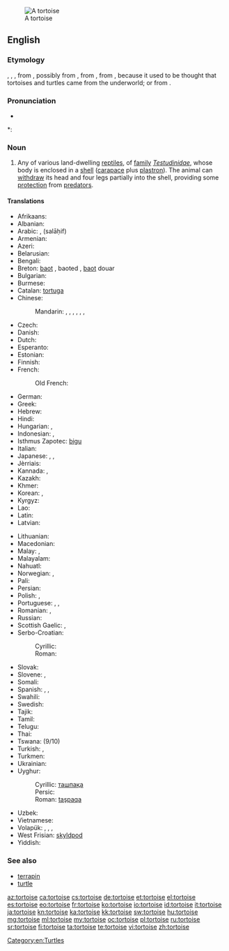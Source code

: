 {{wikipedia}}
[[Image:Aldabra.giant.tortoise.arp.jpg|thumb|A tortoise]]
==English==

===Etymology===
{{etyl|enm|en}} {{term|tortuse|lang=enm}}, {{term|tortuce|lang=enm}}, {{term|tortuge|lang=enm}}, from {{etyl|ML.|en}} {{term|tortuca|lang=la}}, possibly from {{etyl|LL.}} {{term|tartarucha|tartarūcha|lang=la}}, from {{etyl|LL.}} {{term|tartaruchus|tartarūchus|of Tartarus|lang=la}}, from {{etyl|grc|en}} {{term|ταρταροῦχος|tr=tartarouchos||lang=grc|from Tartaros, Tartarus, the land of the dead in ancient stories}}, because it used to be thought that tortoises and turtles came from the underworld; or from {{etyl|la|en}} {{term|tortus||lang=la|twisted}}.

===Pronunciation===
* {{audio|en-us-tortoise.ogg|Audio (US)}}

*: {{rhymes|ɔː(r)təs}}

===Noun===
{{en-noun}}

# Any of various land-dwelling [[reptile]]s, of [[family]] ''[[Testudinidae]]'', whose body is enclosed in a [[shell]] ([[carapace]] plus [[plastron]]). The animal can [[withdraw]] its head and four legs partially into the shell, providing some [[protection]] from [[predator]]s.

====Translations====
{{trans-top|land-dwelling reptile}}
* Afrikaans: {{qualifier|tortoise or turtle}} {{t|af|skilpad}}
* Albanian: {{qualifier|tortoise or turtle}} {{t+|sq|breshkë|f}}
* Arabic: {{qualifier|tortoise or turtle}} {{t|ar|سلحفاة|f|tr=sulaḥfāa|alt=سُلَحْفَاة|sc=Arab}}, {{Arab|[[سلحفاة|سَلاحِف]]}} (salāḥif) {{p}}
* Armenian: {{t-|hy|կրիա|tr=kria}}
* Azeri: {{qualifier|tortoise or turtle}} {{t|az|tısbağa}}
* Belarusian: {{qualifier|tortoise or turtle}} {{t|be|чарапаха|f|tr=čarapáxa|sc=Cyrl}}
* Bengali: {{qualifier|tortoise or turtle}} {{t|bn|কাছিম|tr=kachim|sc=Beng}}
* Breton: [[baot]] {{f}}, baoted {{p}}, [[baot]] douar
* Bulgarian: {{qualifier|tortoise or turtle}} {{t+|bg|костенурка|f|tr=kostenúrka}}
* Burmese: {{qualifier|tortoise or turtle}} {{t|my|လိပ်|tr=lei|sc=Mymr}}
* Catalan: [[tortuga]] {{f}}
* Chinese:
*: Mandarin: {{qualifier|tortoise or turtle}} {{t|zh|龜|sc=Hani}}, {{t|zh|龟|tr=guī|sc=Hani}}, {{t|zh|烏龜|sc=Hani}}, {{t|zh|乌龟|tr=wūguī|sc=Hani}}, {{t+|zh|王八|tr=wángba|sc=Hani}}, {{t|zh|草龜|sc=Hani}}, {{t|zh|草龟|tr=cǎoguī|sc=Hani}}
* Czech: {{t+|cs|želva}}
* Danish: {{t+|da|skildpadde|c}}
* Dutch: {{t+|nl|schildpad|f}}
* Esperanto: {{t-|eo|testudo|xs=Esperanto}}
* Estonian: {{qualifier|tortoise or turtle}} {{t|et|kilpkonn}}
* Finnish: {{qualifier|tortoise or turtle}} {{t+|fi|kilpikonna}}
* French: {{qualifier|tortoise or turtle}} {{t+|fr|tortue|f}}
*: Old French: {{t|fro|welke|f}}
* German: {{qualifier|tortoise or turtle}} {{t+|de|Schildkröte|f}}
* Greek: {{qualifier|tortoise or turtle}} {{t|el|χελώνα|f|tr=chelóna|sc=Grek}}
* Hebrew: {{qualifier|tortoise or turtle}} {{t|he|צב|m|tr=tzav|sc=Hebr}}
* Hindi: {{t|hi|कछुआ|m|tr=kachu'ā|sc=Deva}}
* Hungarian: {{t+|hu|teknősbéka}}, {{t-|hu|teknős}}
* Indonesian: {{t+|id|kura-kura|xs=Indonesian}}, {{t|id|penyu}}
* Isthmus Zapotec: [[bigu]]
* Italian: {{qualifier|tortoise or turtle}} {{t+|it|tartaruga|f}}
* Japanese: {{qualifier|tortoise or turtle}} {{t|ja|亀|tr=[[かめ]], kame|sc=Jpan}}, {{t|ja|カメ|tr=kame|sc=Jpan}}, {{t|ja|陸亀|tr=りくがめ, rikugame|sc=Jpan}}
* Jèrriais: {{tø|roa-jer|tortue|f}}
* Kannada: {{t|kn|ಆಮೆ|tr=āme|sc=Knda}}, {{t|kn|ಕೂರ್ಮ|tr=kūrma|sc=Knda}}
* Kazakh: {{qualifier|tortoise or turtle}} {{t|kk|тасбақа|tr=tasbaqa|sc=Cyrl}}
* Khmer: {{t|km|អណ្ដើក|tr=ɑndaək|sc=Khmr}}
* Korean: {{qualifier|tortoise or turtle}} {{t|ko|거북|tr=geobuk|sc=Kore}}, {{t|ko|거북이|tr=geobugi|sc=Kore}}
* Kyrgyz: {{qualifier|tortoise or turtle}} {{t|ky|ташбака|tr=tašbaka|sc=Cyrl}}
* Lao: {{qualifier|tortoise or turtle}} {{t|lo|ເຕົ່າ|tr=tao|sc=Laoo}}
* Latin: {{t+|la|testudo|m}}
* Latvian: {{qualifier|tortoise or turtle}} {{t-|lv|bruņurupucis|m|xs=Latvian}}
{{trans-mid}}
* Lithuanian: {{qualifier|tortoise or turtle}} {{t-|lt|vėžlys|m|xs=Lithuanian}}
* Macedonian: {{qualifier|tortoise or turtle}} {{t|mk|желка|f|tr=žélka}}
* Malay: {{t|ms|penyu}}, {{t|ms|kura-kura}}
* Malayalam: {{t|ml|ആമ|tr=āma|sc=Mlym}}
* Nahuatl: {{t-|nah|āyotl}}
* Norwegian: {{t-|no|skilpadde}}, {{t-|no|skjelpadde}}
* Pali: {{tø|pi|kacchapa|m}}
* Persian: {{qualifier|tortoise or turtle}} {{t+|fa|لاک‌پشت|tr=lâk-pošt|sc=fa-Arab}}
* Polish: {{qualifier|tortoise or turtle}} {{t+|pl|żółw|m}}, {{t|pl|żółw lądowy|m}}
* Portuguese: {{qualifier|tortoise or turtle}} {{t+|pt|tartaruga|f}}, {{t+|pt|jabuti|m}}, {{t|pt|cágado}}
* Romanian: {{t|ro|țestoasă|f}}, {{t|ro|broască țestoasă|f}}
* Russian: {{qualifier|tortoise or turtle}} {{t+|ru|черепаха|f|tr=čerepáxa}}
* Scottish Gaelic: {{t-|gd|crùban-coille|m|xs=Scottish Gaelic}}, {{t-|gd|sligeanach|m|xs=Scottish Gaelic}}
* Serbo-Croatian:
*: Cyrillic: {{qualifier|tortoise or turtle}} {{t|sh|корњача|f|sc=Cyrl}}
*: Roman: {{qualifier|tortoise or turtle}} {{t|sh|kornjača|f}}
* Slovak: {{qualifier|tortoise or turtle}} {{t|sk|korytnačka|f}}
* Slovene: {{qualifier|tortoise or turtle}} {{t+|sl|želva|f}}, {{t|sl|kopenska želva|f}}
* Somali: {{t-|so|diin|xs=Somali}}
* Spanish: {{qualifier|tortoise or turtle}} {{t+|es|tortuga|f}}, {{t|es|tortuga terrestre|f}}, {{t|es|morrocoy|m}} {{qualifier|Venezuela}}
* Swahili: {{t+|sw|kobe|xs=Swahili}}
* Swedish: {{t+|sv|sköldpadda}}
* Tajik: {{qualifier|tortoise or turtle}} {{t|tg|сангпушт|tr=sangpušt|sc=Cyrl}}
* Tamil: {{t|ta|ஓடன்|tr=ōṭaṉ|sc=Taml}}
* Telugu: {{qualifier|tortoise or turtle}} {{t|te|తాబేలు|tr=tābēlu|sc=Telu}}
* Thai: {{qualifier|tortoise or turtle}} {{t|th|เต่า|tr=tàò|sc=Thai}}
* Tswana: {{t-|tn|khudu|xs=Tswana}} (9/10)
* Turkish: {{t+|tr|kaplumbağa}}, {{t+|tr|tosbağa}}
* Turkmen: {{qualifier|tortoise or turtle}} {{t|tk|pyşbaga}}
* Ukrainian: {{qualifier|tortoise or turtle}} {{t|uk|черепаха|f|tr=čerepáxa|xs=Ukrainian}}
* Uyghur:
*: Cyrillic: [[ташпақа]]
*: Persic: {{fa-Arab|[[تاشپاقا]]}}
*: Roman: [[taşpak̡a|taşpaqa]]
* Uzbek: {{qualifier|tortoise or turtle}} {{t|uz|toshbaqa}}
* Vietnamese: {{qualifier|tortoise or turtle}} {{t|vi|rùa}}
* Volapük: {{qualifier|male or female}} {{t|vo|tortug}}, {{qualifier|male}} {{t|vo|hitortug}}, {{qualifier|female}} {{t|vo|jitortug}}, {{qualifier|male or female offspring, young}} {{t|vo|tortugül}}
* West Frisian: [[skyldpod]]
* Yiddish: {{qualifier|tortoise or turtle}} {{t|yi|טשערעפּאַכע|f|tr=tsherepakhe|sc=Hebr}}
{{trans-bottom}}

===See also===
* [[terrapin]]
* [[turtle]]

[[Category:en:Turtles]]

[[az:tortoise]]
[[ca:tortoise]]
[[cs:tortoise]]
[[de:tortoise]]
[[et:tortoise]]
[[el:tortoise]]
[[es:tortoise]]
[[eo:tortoise]]
[[fr:tortoise]]
[[ko:tortoise]]
[[io:tortoise]]
[[id:tortoise]]
[[it:tortoise]]
[[ja:tortoise]]
[[kn:tortoise]]
[[ka:tortoise]]
[[kk:tortoise]]
[[sw:tortoise]]
[[hu:tortoise]]
[[mg:tortoise]]
[[ml:tortoise]]
[[my:tortoise]]
[[oc:tortoise]]
[[pl:tortoise]]
[[ru:tortoise]]
[[sr:tortoise]]
[[fi:tortoise]]
[[ta:tortoise]]
[[te:tortoise]]
[[vi:tortoise]]
[[zh:tortoise]]